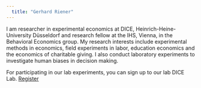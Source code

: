 ```yaml
---
  title: "Gerhard Riener"
---
```


I am researcher in experimental economics at DICE, Heinrich-Heine-University Düsseldorf and research fellow at the IHS, Vienna, in the Behavioral Economics group. My research interests include experimental methods in economics, field experiments in labor, education economics and the economics of charitable giving. I also conduct laboratory experiments to investigate human biases in decision making.

For participating in our lab experiments, you can sign up to our lab DICE Lab. [Register](https://www.dice.hhu.de/forschung-dice/dicelab)

